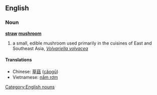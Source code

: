 ==English==
===Noun===
{{wikipedia|Volvariella volvacea}}
'''[[straw]] [[mushroom]]'''
#a small, edible mushroom used primarily in the cuisines of East and Southeast Asia, ''[[Volvariella volvacea]]''
====Translations====
*Chinese: [[草菇]] ([[cǎogū]])
*Vietnamese: [[nấm rơm]]

[[Category:English nouns]]

{{vi-attention}}